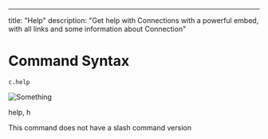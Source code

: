 ---
title: "Help"
description: "Get help with Connections with a powerful embed, with all links and some information about Connection"

# Command Syntax

`c.help`

![Something](/public/help-command.png)

<Card title="Aliases" horizontal={true}>
  help, h
</Card>

<Warning>This command does not have a slash command version</Warning>

